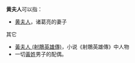 '''黄夫人'''可以指：
*[[黄夫人|黄夫人]]，诸葛亮的妻子

其它
*[[黃夫人_(射鵰英雄傳)|黃夫人 (射鵰英雄傳)]]，小说《射鵰英雄傳》中人物
*一切[[黃姓|黃姓]]男子的配偶。

{{消歧义|cat=三字中國相關消歧義}}